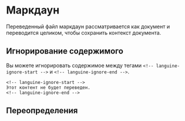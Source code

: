 # Маркдаун

Переведенный файл маркдаун рассматривается как документ и переводится целиком, чтобы сохранить контекст документа.

## Игнорирование содержимого

Вы можете игнорировать содержимое между тегами `<!-- languine-ignore-start -->` и `<!-- languine-ignore-end -->`.

```mdx
<!-- languine-ignore-start -->
Этот контент не будет переведен.
<!-- languine-ignore-end -->
``` 

## Переопределения